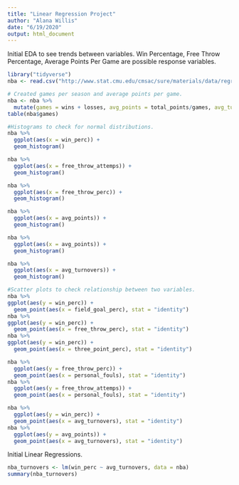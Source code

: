 ```yaml
---
title: "Linear Regression Project"
author: "Alana Willis"
date: "6/19/2020"
output: html_document
---
```



Initial EDA to see trends between variables. Win Percentage, Free Throw Percentage, Average Points Per Game are possible response variables. 

```r
library("tidyverse")
nba <- read.csv("http://www.stat.cmu.edu/cmsac/sure/materials/data/regression_projects/nba_team_season_summary.csv")

# Created games per season and average points per game. 
nba <- nba %>%
  mutate(games = wins + losses, avg_points = total_points/games, avg_turnovers= turnovers/games )
table(nba$games)

#Histograms to check for normal distributions.
nba %>%
  ggplot(aes(x = win_perc)) +
  geom_histogram()

nba %>%
  ggplot(aes(x = free_throw_attemps)) +
  geom_histogram()

nba %>%
  ggplot(aes(x = free_throw_perc)) +
  geom_histogram()

nba %>%
  ggplot(aes(x = avg_points)) +
  geom_histogram()

nba %>%
  ggplot(aes(x = avg_points)) +
  geom_histogram()

nba %>%
  ggplot(aes(x = avg_turnovers)) +
  geom_histogram()

#Scatter plots to check relationship between two variables. 
nba %>%
ggplot(aes(y = win_perc)) +
  geom_point(aes(x = field_goal_perc), stat = "identity")
nba %>%
ggplot(aes(y = win_perc)) +
  geom_point(aes(x = free_throw_perc), stat = "identity")
nba %>%
ggplot(aes(y = win_perc)) +
  geom_point(aes(x = three_point_perc), stat = "identity")

nba %>%
  ggplot(aes(y = free_throw_perc)) +
  geom_point(aes(x = personal_fouls), stat = "identity")
nba %>%
  ggplot(aes(y = free_throw_attemps)) +
  geom_point(aes(x = personal_fouls), stat = "identity")

nba %>%
  ggplot(aes(y = win_perc)) +
  geom_point(aes(x = avg_turnovers), stat = "identity")
nba %>%
  ggplot(aes(y = avg_points)) +
  geom_point(aes(x = avg_turnovers), stat = "identity")
```


Initial Linear Regressions. 
```r
nba_turnovers <- lm(win_perc ~ avg_turnovers, data = nba)
summary(nba_turnovers)

```


```r

```

